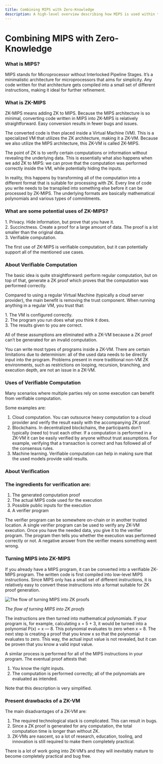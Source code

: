 ---
title: Combining MIPS with Zero-Knowledge
description: A high-level overview describing how MIPS is used within the context of a zkVM
---


# Combining MIPS with Zero-Knowledge

### What is MIPS?

MIPS stands for Microprocessor without Interlocked Pipeline Stages. It’s a minimalistic architecture for microprocessors that aims for simplicity. Any code written for that architecture gets compiled into a small set of different instructions, making it ideal for further refinement.

### What is ZK-MIPS

ZK-MIPS means adding ZK to MIPS. Because the MIPS architecture is so minimal, converting code written in MIPS into ZK-MIPS is relatively straightforward. Easy conversion results in fewer bugs and issues.

The converted code is then placed inside a Virtual Machine (VM). This is a specialized VM that utilizes the ZK architecture, making it a ZK-VM. Because we also utilize the MIPS architecture, this ZK-VM is called ZK-MIPS.

The point of ZK is to verify certain computations or information without revealing the underlying data. This is essentially what also happens when we add ZK to MIPS: we can prove that the computation was performed correctly inside the VM, while potentially hiding the inputs.

In reality, this happens by transforming all of the computation into a different format that is suitable for processing with ZK. Every line of code you write needs to be transpiled into something else before it can be processed by ZK-MIPS. The underlying formats are basically mathematical polynomials and various types of commitments.

### What are some potential uses of ZK-MIPS?

1\. Privacy. Hide information, but prove that you have it.\
2\. Succinctness. Create a proof for a large amount of data. The proof is a lot smaller than the original data.\
3\. Verifiable computation.

The first use of ZK-MIPS is verifiable computation, but it can potentially support all of the mentioned use cases.

### About Verifiable Computation

The basic idea is quite straightforward: perform regular computation, but on top of that, generate a ZK proof which proves that the computation was performed correctly.

Compared to using a regular Virtual Machine (typically a cloud server provider), the main benefit is removing the trust component. When running anything in a regular VM, you trust that:

1\. The VM is configured correctly.\
2\. The program you run does what you think it does.\
3\. The results given to you are correct.

All of these assumptions are eliminated with a ZK-VM because a ZK proof can’t be generated for an invalid computation.

You can write most types of programs inside a ZK-VM. There are certain limitations due to determinism: all of the used data needs to be directly input into the program. Problems present in more traditional non-VM ZK environments, such as restrictions on looping, recursion, branching, and execution depth, are not an issue in a ZK-VM.

### Uses of Verifiable Computation

Many scenarios where multiple parties rely on some execution can benefit from verifiable computation.

Some examples are:

1. Cloud computation. You can outsource heavy computation to a cloud provider and verify the result easily with the accompanying ZK proof.
2. Blockchains. In decentralized blockchains, the participants don’t typically (need to) trust each other. If a computation is performed in a ZK-VM it can be easily verified by anyone without trust assumptions. For example, verifying that a transaction is correct and has followed all of the consensus rules.
3. Machine learning. Verifiable computation can help in making sure that the used models provide valid results.

### About Verification

### The ingredients for verification are:

1. The generated computation proof
2. The actual MIPS code used for the execution
3. Possible public inputs for the execution
4. A verifier program

The verifier program can be somewhere on-chain or in another trusted location. A single verifier program can be used to verify any ZK-VM execution. Once you have the needed data, you give it to the verifier program. The program then tells you whether the execution was performed correctly or not. A negative answer from the verifier means something went wrong.&#x20;

### Turning MIPS into ZK-MIPS

If you already have a MIPS program, it can be converted into a verifiable ZK-MIPS program. The written code is first compiled into low-level MIPS instructions. Since MIPS only has a small set of different instructions, it is relatively easy to convert these instructions into a format suitable for ZK proof generation.

<Image
  src="/assets/flow.png"
  alt="The flow of turning MIPS into ZK proofs"
  width={500}
  height={500}
/>

_The flow of turning MIPS into ZK proofs_

The instructions are then turned into mathematical polynomials. If your program is, for example, calculating x = 5 + 3, it would be turned into a polynomial P(x) = x — 8. This polynomial evaluates to zero when x = 8. The next step is creating a proof that you know x so that the polynomial evaluates to zero. This way, the actual input value is not revealed, but it can be proven that you know a valid input value.

A similar process is performed for all of the MIPS instructions in your program. The eventual proof attests that:

1. You know the right inputs.
2. The computation is performed correctly; all of the polynomials are evaluated as intended.

Note that this description is very simplified.

### Present drawbacks of a ZK-VM

The main disadvantages of a ZK-VM are:

1. The required technological stack is complicated. This can result in bugs.
2. Since a ZK proof is generated for any computation, the total computation time is longer than without ZK.
3. ZK-VMs are nascent, so a lot of research, education, tooling, and innovation is still required to make them completely practical.

There is a lot of work going into ZK-VM’s and they will inevitably mature to become completely practical and bug free.
